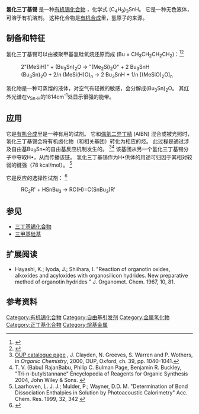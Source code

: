 {{Chembox
| Verifiedfields = changed
| Watchedfields = changed
| verifiedrevid = 397447183
| ImageFileL1 = Tributyltin hydride.svg
| ImageFileL1_Ref = {{chemboximage|correct|??}}
| ImageNameL1 = Skeletal formula of tributyltin with one explicit hydrogen added
| ImageFileR1 = Tributyltin hydride.png
| ImageFileR1_Ref = {{chemboximage|correct|??}}
| ImageNameR1 = Spacefill model of tributyltin
| ImageFile2 = Tributyltin-hydride-3D-balls.png
| ImageFile2_Ref = {{chemboximage|correct|??}}
| ImageName2 = Ball and stick model of tributyltin
| SystematicName = Tributylstannane<ref>{{Cite web|url = https://pubchem.ncbi.nlm.nih.gov/summary/summary.cgi?cid=5948|title = SnBu3H - PubChem Public Chemical Database|work = The PubChem Project|location = USA|publisher = National Center for Biotechnology Information|accessdate = 2020-08-23|archive-date = 2012-11-03|archive-url = https://web.archive.org/web/20121103172558/http://pubchem.ncbi.nlm.nih.gov/summary/summary.cgi?cid=5948|dead-url = no}}</ref>
|Section1={{Chembox Identifiers
| CASNo = 688-73-3
| CASNo_Ref = {{cascite|correct|CAS}}
| UNII_Ref = {{fdacite|correct|FDA}}
| UNII = 4XDX163P3D
| PubChem = 5948
| ChemSpiderID = 5734
| ChemSpiderID_Ref = {{chemspidercite|changed|chemspider}}
| EINECS = 211-704-4
| MeSHName = Tributyltin
| ChEBI_Ref = {{ebicite|changed|EBI}}
| ChEBI = 27086
| Beilstein = 3587329
| Gmelin = 4258
| SMILES = CCCC[SnH](CCCC)CCCC
| StdInChI = 1S/3C4H9.Sn.H/c3*1-3-4-2;;/h3*1,3-4H2,2H3;;
| StdInChI_Ref = {{stdinchicite|changed|chemspider}}
| StdInChIKey = DBGVGMSCBYYSLD-UHFFFAOYSA-N
| StdInChIKey_Ref = {{stdinchicite|changed|chemspider}}
}}
|Section2={{Chembox Properties
| Formula = {{Chem|SnC|12|H|28}}
| MolarMass = 291.06 g mol<sup>−1</sup>
| Density = 1.082 g cm<sup>−3</sup>
| BoilingPtC = 80
| BoilingPt_notes = at 50 Pa
| Solubility = 缓慢分解
}}
}}

'''氢化三丁基锡''' 是一种[[有机锡化合物|有机锡化合物]] ，化学式 (C<sub>4</sub>H<sub>9</sub>)<sub>3</sub>SnH。 它是一种无色液体，可溶于有机溶剂。  这种化合物是[[有机合成|有机合成]]里，氢原子的来源。

==制备和特征 ==
氢化三丁基锡可以由{{le|氧化三丁基锡|Tributyltin oxide}}被聚甲基氢硅氧烷还原而成 (Bu = CH<sub>3</sub>CH<sub>2</sub>CH<sub>2</sub>CH<sub>2</sub>)：<ref>{{cite journal|title=Application of Fluoride-Catalyzed Silane Reductions of Tin Halides to the in Situ Preparation of Vinylstannanes|first1=Robert E. |last1=Maleczka|first2=Lamont R. |last2=Terrell|first3=Damon H. |last3=Clark|first4=Susan L.|last4=Whitehead|first5=William P.|last5=Gallagher|first6=Ina |last6=Terstiege|journal=J. Org. Chem.|year=1999|volume=64|page=5958–5965|doi=10.1021/jo990491+}}</ref><ref>{{cite journal|title=α-D-Ribo-hexofuranose, 3-deoxy-1,2:5,6-bis-O-(1-methylethylidene)|first1=J.|last1=Tormo|last2=Fu|first2=G. C.|journal=Org. Synth.|volume=78|page=239|year=2002|doi=10.15227/orgsyn.078.0239}}</ref>
: 2"(MeSiH)"  +  (Bu<sub>3</sub>Sn)<sub>2</sub>O   →   "(Me<sub>2</sub>Si)<sub>2</sub>O"  +  2 Bu<sub>3</sub>SnH
:(Bu<sub>3</sub>Sn)<sub>2</sub>O  +  2/n (MeSi(H)O)<sub>n</sub>   →   2 Bu<sub>3</sub>SnH  +  1/n [(MeSiO)<sub>2</sub>O]<sub>n</sub>
氢化物是一种可蒸馏的液体，对空气有轻微的敏感，会分解成(Bu<sub>3</sub>Sn)<sub>2</sub>O。  其红外光谱在ν<sub>Sn-H</sub>的1814cm<sup>-1</sup>处显示很强的能带。

==应用==
它是[[有机合成|有机合成]]里是一种有用的试剂。  它和[[偶氮二异丁腈|偶氮二异丁腈]] (AIBN) 混合或被光照时， 氢化三丁基锡会将有机卤化物（和相关基团）转化为相应的烃。  此过程是通过涉及自由基Bu<sub>3</sub>Sn•的自由基反应机制发生的。 <ref name="Clayden">[http://www.oup.com/uk/catalogue/?ci=9780198503460 OUP catalogue page] {{Wayback|url=http://www.oup.com/uk/catalogue/?ci=9780198503460 |date=20080604162319 }}, J. Clayden, N. Greeves, S. Warren and P. Wothers, in ''Organic Chemistry'', 2000, OUP, Oxford, ch. 39, pp. 1040-1041.</ref><ref>T. V. (Babu) RajanBabu, Philip C. Bulman Page, Benjamin R. Buckley, "Tri-n-butylstannane" Encyclopedia of Reagents for Organic Synthesis
2004, John Wiley & Sons. {{DOI|10.1002/047084289X.rt181.pub2}}</ref> 该基团从另一个氢化三丁基锡分子中夺取H•，从而传播该链。 氢化三丁基锡作为H•供体的用途可归因于其相对较弱的键强（78 kcal/mol）。 <ref>Laarhoven, L. J. J.; Mulder, P.; Wayner, D.D. M. "Determination of Bond Dissociation Enthalpies in Solution by Photoacoustic Calorimetry" Acc. Chem. Res. 1999, 32, 342 {{DOI|10.1021/ar9703443}}</ref> 

它是{{le|氢锡基化|Hydrostannylation}}反应的选择性试剂： <ref>{{cite journal|doi=10.1021/cr9902695|pmid=11749320|title=Metal-Catalyzed Hydrostannations|journal=Chemical Reviews|volume=100|issue=8|pages=3257–3282|year=2000|last1=Smith|first1=Nicholas D.|last2=Mancuso|first2=John|last3=Lautens|first3=Mark}}</ref>
:RC<sub>2</sub>R'  +  HSnBu<sub>3</sub>  →   RC(H)=C(SnBu<sub>3</sub>)R'

==参见==
* [[三丁基锡化合物|三丁基锡化合物]]
* [[三甲基硅基|三甲基硅基]] 
==扩展阅读==
* Hayashi, K.; Iyoda, J.; Shiihara, I. "Reaction of organotin oxides, alkoxides and acyloxides with organosilicon hydrides. New preparative method of organotin hydrides " J. Organomet. Chem. 1967, 10, 81. {{DOI|10.1016/S0022-328X(00)81719-2}}

== 参考资料 ==

{{Reflist}}
{{锡化合物}}
[[Category:有机锡化合物|Category:有机锡化合物]]
[[Category:自由基引发剂|Category:自由基引发剂]]
[[Category:金属氢化物|Category:金属氢化物]]
[[Category:正丁基化合物|Category:正丁基化合物]]
[[Category:烷基金属|Category:烷基金属]]